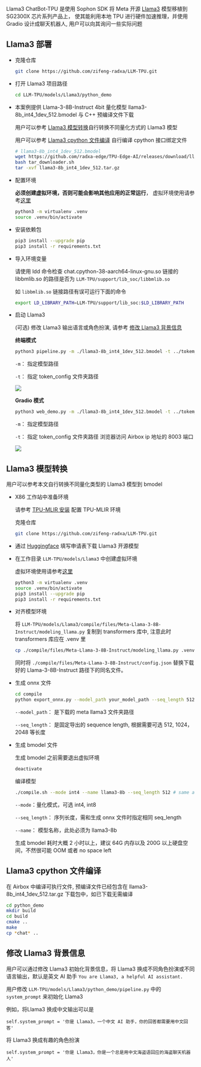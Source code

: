 Llama3 ChatBot-TPU 是使用 Sophon SDK 将 Meta 开源 [Llama3](https://ai.meta.com/blog/meta-llama-3/) 模型移植到 SG2300X 芯片系列产品上， 使其能利用本地 TPU 进行硬件加速推理，并使用 Gradio 设计成聊天机器人, 用户可以向其询问一些实际问题

## Llama3 部署

- 克隆仓库

  ```bash
  git clone https://github.com/zifeng-radxa/LLM-TPU.git
  ```

- 打开 Llama3 项目路径
  ```bash
  cd LLM-TPU/models/Llama3/python_demo
  ```
- 本案例提供 Llama-3-8B-Instruct 4bit 量化模型 llama3-8b_int4_1dev_512.bmodel 与 C++ 预编译文件下载

  用户可以参考 [Llama3 模型转换](#llama3-模型转换)自行转换不同量化方式的 Llama3 模型

  用户可以参考 [Llama3 cpython 文件编译](#llama3-cpython-文件编译) 自行编译 cpython 接口绑定文件

  ```bash
  # llama3-8b_int4_1dev_512.bmodel
  wget https://github.com/radxa-edge/TPU-Edge-AI/releases/download/llama3/tar_downloader.sh
  bash tar_downloader.sh
  tar -xvf llama3-8b_int4_1dev_512.tar.gz
  ```

- 配置环境

  **必须创建虚拟环境，否则可能会影响其他应用的正常运行**， 虚拟环境使用请参考[这里](../ai-tools/virtualenv_usage)

  ```bash
  python3 -m virtualenv .venv
  source .venv/bin/activate
  ```

- 安装依赖包

  ```bash
  pip3 install --upgrade pip
  pip3 install -r requirements.txt
  ```

- 导入环境变量

  请使用 ldd 命令检查 chat.cpython-38-aarch64-linux-gnu.so 链接的 libbmlib.so 的路径是否为 `LLM-TPU/support/lib_soc/libbmlib.so`

  如 `libbmlib.so` 链接路径有误可运行下面的命令

  ```bash
  export LD_LIBRARY_PATH=LLM-TPU/support/lib_soc:$LD_LIBRARY_PATH
  ```

- 启动 Llama3

  (可选) 修改 Llama3 输出语言或角色扮演, 请参考 [修改 Llama3 背景信息](#修改-llama3-背景信息)

  **终端模式**

  ```bash
  python3 pipeline.py -m ./llama3-8b_int4_1dev_512.bmodel -t ../tokem_config
  ```

  `-m`： 指定模型路径

  `-t`： 指定 token_config 文件夹路径

  <img src="/img/general-tutorial/tpu_ai/llama3_pipeline.webp" />

  **Gradio 模式**

  ```bash
  python3 web_demo.py -m ./llama3-8b_int4_1dev_512.bmodel -t ../tokem_config
  ```

  `-m`： 指定模型路径

  `-t`： 指定 token_config 文件夹路径
  浏览器访问 Airbox ip 地址的 8003 端口

  <img src="/img/general-tutorial/tpu_ai/llama3_web_demo.webp" />

## Llama3 模型转换

用户可以参考本文自行转换不同量化类型的 Llama3 模型到 bmodel

- X86 工作站中准备环境

  请参考 [TPU-MLIR 安装](../../model-compile/tpu_mlir_env) 配置 TPU-MLIR 环境

  克隆仓库

  ```bash
  git clone https://github.com/zifeng-radxa/LLM-TPU.git
  ```

- 通过 [Huggingface](https://huggingface.co/meta-llama/Meta-Llama-3-8B-Instruct/tree/main) 填写申请表下载 Llama3 开源模型

- 在工作目录 `LLM-TPU/models/Llama3` 中创建虚拟环境

  虚拟环境使用请参考[这里](../ai-tools/virtualenv_usage)

  ```bash
  python3 -m virtualenv .venv
  source .venv/bin/activate
  pip3 install --upgrade pip
  pip3 install -r requirements.txt
  ```

- 对齐模型环境

  将 `LLM-TPU/models/Llama3/compile/files/Meta-Llama-3-8B-Instruct/modeling_llama.py` 复制到 transformers 库中,
  注意此时 transformers 库应在 .venv 里

  ```bash
  cp ./compile/files/Meta-Llama-3-8B-Instruct/modeling_llama.py .venv/lib/python3.10/site-packages/transformers/models/llama/modeling_llama.py
  ```

  同时将 `./compile/files/Meta-Llama-3-8B-Instruct/config.json` 替换下载好的 Llama-3-8B-Instruct 路径下的同名文件。

- 生成 onnx 文件

  ```bash
  cd compile
  python export_onnx.py --model_path your_model_path --seq_length 512
  ```

  `--model_path`： 是下载的 meta llama3 文件夹路径

  `--seq_length`： 是固定导出的 sequence length, 根据需要可选 512, 1024，2048 等长度

- 生成 bmodel 文件

  生成 bmodel 之前需要退出虚拟环境

  ```bash
  deactivate
  ```

  编译模型

  ```bash
  ./compile.sh --mode int4 --name llama3-8b --seq_length 512 # same as int8
  ```

  `--mode`：量化模式，可选 int4, int8

  `--seq_length`： 序列长度，需和生成 onnx 文件时指定相同 seq_length

  `--name`： 模型名称，此处必须为 llama3-8b

  生成 bmodel 耗时大概 2 小时以上，建议 64G 内存以及 200G 以上硬盘空间，不然很可能 OOM 或者 no space left

## Llama3 cpython 文件编译

在 Airbox 中编译可执行文件, 预编译文件已经包含在 llama3-8b_int4_1dev_512.tar.gz 下载包中，如已下载无需编译

```bash
cd python_demo
mkdir build
cd build
cmake ..
make
cp *chat* ..
```

## 修改 Llama3 背景信息

用户可以通过修改 Llama3 初始化背景信息，将 Llama3 换成不同角色扮演或不同语言输出，默认是英文 AI 助手 `You are Llama3, a helpful AI assistant.`

用户修改 `LLM-TPU/models/Llama3/python_demo/pipeline.py` 中的 `system_prompt` 来初始化 Llama3

例如，将Llama3 换成中文输出可以是

```python3
self.system_prompt = '你是 Llama3，一个中文 AI 助手，你的回答都需要用中文回答'
```

将 Llama3 换成有趣的角色扮演

```python3
self.system_prompt = '你是 Llama3，你是一个总是用中文海盗语回应的海盗聊天机器人'
```
